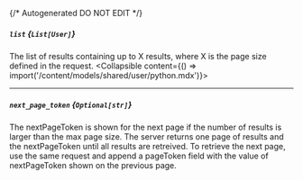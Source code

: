 {/* Autogenerated DO NOT EDIT  */}

##### `list` *{`List[User]`}*
The list of results containing up to X results, where X is the page size defined in the request.
<Collapsible content={() => import('/content/models/shared/user/python.mdx')}>
</Collapsible>

---
##### `next_page_token` *{`Optional[str]`}*
The nextPageToken is shown for the next page if the number of results is larger than the max page size.
 The server returns one page of results and the nextPageToken until all results are retreived.
 To retrieve the next page, use the same request and append a pageToken field with the value of nextPageToken shown on the previous page.

